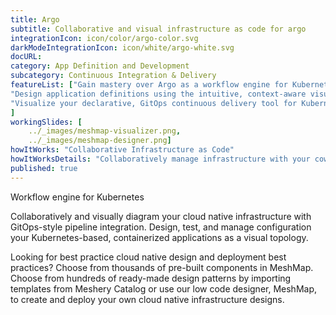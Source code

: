 ```yaml
---
title: Argo  
subtitle: Collaborative and visual infrastructure as code for argo
integrationIcon: icon/color/argo-color.svg
darkModeIntegrationIcon: icon/white/argo-white.svg
docURL: 
category: App Definition and Development
subcategory: Continuous Integration & Delivery
featureList: ["Gain mastery over Argo as a workflow engine for Kubernetes",
"Design application definitions using the intuitive, context-aware visual designer, MeshMap.",
"Visualize your declarative, GitOps continuous delivery tool for Kubernetes."
]
workingSlides: [
    ../_images/meshmap-visualizer.png,
    ../_images/meshmap-designer.png]
howItWorks: "Collaborative Infrastructure as Code"
howItWorksDetails: "Collaboratively manage infrastructure with your coworkers synchronously sharing the same designs."
published: true
---
```

<p>
    Workflow engine for Kubernetes
</p>
<p>
    Collaboratively and visually diagram your cloud native infrastructure with GitOps-style pipeline integration. Design, test, and manage configuration your Kubernetes-based, containerized applications as a visual topology.
</p>
<p>
    Looking for best practice cloud native design and deployment best practices? Choose from thousands of pre-built components in MeshMap. Choose from hundreds of ready-made design patterns by importing templates from Meshery Catalog or use our low code designer, MeshMap, to create and deploy your own cloud native infrastructure designs.
</p>